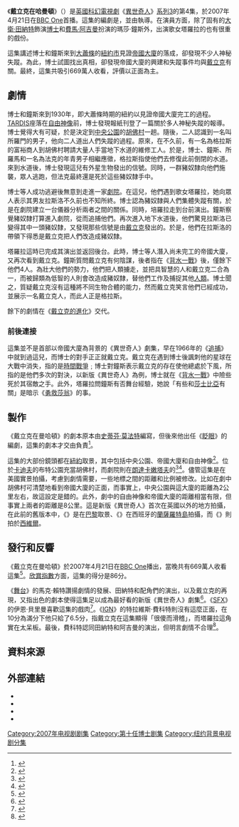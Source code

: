 {{Infobox Doctor Who episode
|number = 182a
|serial_name= 戴立克在哈曼頓<br/>Daleks in Manhattan
|show=DW
|image=
|caption= 
|type=episode
|doctor=[[大衛·田納特|大衛·田納特]]（第10任博士）
|companion=[[費馬·阿吉曼|費馬·阿吉曼]]（瑪莎·鐘斯）
|guests=
*米蘭達·雷森 - 塔羅拉
*賴安·卡恩斯 - 拉斯洛
*休·卡亞斯爾 - 所羅門
*安德魯·嘉菲 - 法克
*埃里克·洛倫 - 格拉斯
|writer=海倫·雷娜
|director=占士·史唐
|script_editor=林賽·奧爾福特
|producer=菲爾·歌連臣
|executive_producer=[[拉塞爾·T·戴維斯|拉塞爾·T·戴維斯]]<br />祖利亞·加德納
|composer=馬瑞·高德
|production_code=3.4
|length=45分鐘
|date=2007年4月21日
|preceding=[[封閉高速|封閉高速]]
|following=[[戴立克的進化|戴立克的進化]]
|series=[[異世奇人_(系列3)|系列3]]
}}

《'''戴立克在哈曼頓'''》（{{lang-en|Daleks in Manhattan}}）是[[英國|英國]][[科幻|科幻]][[電視劇|電視劇]]《[[異世奇人|異世奇人]]》[[異世奇人_(系列3)|系列3]]的第4集，於2007年4月21日在[[BBC_One|BBC One]]首播。這集的編劇是{{link-en|海倫·雷娜|Helen Raynor}}，並由{{link-en|占士·史唐|James Strong (director)}}執導。在演員方面，除了固有的[[大衛·田納特|大衛·田納特]]飾演[[博士_(異世奇人)|博士]]和[[費馬·阿吉曼|費馬·阿吉曼]]扮演的瑪莎·鐘斯外，出演歌女塔羅拉的{{link-en|米蘭達·雷森|Miranda Raison}}也有很重的戲份。

這集講述博士和鐘斯來到[[大蕭條|大蕭條]]的[[紐約市|紐約市]]見證[[帝國大廈|帝國大廈]]的落成，卻發現不少人神秘失蹤。為此，博士試圖找出真相，卻發現帝國大廈的興建和失蹤事件均與[[戴立克|戴立克]]有關。最終，這集共吸引669萬人收看，評價以正面為主。

==劇情==
博士和鐘斯來到1930年，即大蕭條時期的紐約以見證帝國大廈完工的過程。[[TARDIS|TARDIS]]座落在[[自由神像|自由神像]]前，博士發現報紙刊登了一篇關於多人神秘失蹤的報導。博士覺得大有可疑，於是決定到[[中央公園_(紐約市)|中央公園]]的[[胡佛村|胡佛村]]一趟。隨後，二人認識到一名叫所羅門的男子，他向二人道出人們失蹤的過程。原來，在不久前，有一名為格拉斯的富裕商人到胡佛村聘請大量人手當地下水道的維修工人。於是，博士、鐘斯、所羅馬和一名為法克的年青男子相繼應徵，格拉斯指使他們去修復此前倒閉的水道。來到水道後，博士發現這兒有外星生物發出的信號。同時，一群豬奴隸向他們施襲，眾人逃跑，但法克最終還是死於這些豬奴隸手中。

博士等人成功逃避後無意到走進一家[[劇院|劇院]]。在這兒，他們遇到歌女塔羅拉，她向眾人表示其男友拉斯洛不久前也不知所終。博士認為豬奴隸與人們集體失蹤有關，於是在劇院建立一台儀器分析兩者之間的關係。同時，培羅拉走到台前演出。鐘斯察覺豬奴隸打算進入劇院，從而追捕他們。再次進入地下水道後，他們驚見拉斯洛已變得其中一頭豬奴隸，又發現那些信號是由[[戴立克|戴立克]]發出的。於是，他們在拉斯洛的帶領下得悉是戴立克把人們改造成豬奴隸。

塔羅拉這時已完成其演出並返回後台。此時，博士等人潛入尚未完工的帝國大廈，又再次看到戴立克。鐘斯質問戴立克有何陰謀，後者指在《[[背水一戰_(異世奇人)|背水一戰]]》後，僅餘下他們4人。為壯大他們的勢力，他們把人類擄走，並把具智慧的人和戴立克二合為一，而被歸類為低智的人則會改造成豬奴隸，替他們工作及捕捉其他[[人類|人類]]。博士聞之，質疑戴立克沒有這種將不同生物合體的能力，然而戴立克笑言他們已經成功，並展示一名戴立克人，而此人正是格拉斯。

餘下的劇情在《[[戴立克的進化|戴立克的進化]]》交代。

===前後連接===
這集並不是首部以帝國大廈為背景的《異世奇人》劇集，早在1966年的《[[追捕|追捕]]》中{{link-en|第一任博士|First Doctor}}就到過這兒，而博士的對手正正就戴立克。戴立克在遇到博士後諷刺他的星球在大戰中消失，指的是[[時間戰爭|時間戰爭]]﹔博士對鐘斯表示戴立克的存在使他總處於下風，所指的是他們多次的對決，以新版《異世奇人》為例，博士就在《[[背水一戰_(異世奇人)|背水一戰]]》中險些死於其宿敵之手。此外，塔羅拉問鐘斯有否舞台經驗，她說「有些和[[莎士比亞|莎士比亞]]有關」是暗示《[[勇救莎翁_(神秘博士)|勇救莎翁]]》的事。

==製作==
《戴立克在曼哈頓》的劇本原本由[[史蒂芬·莫法特|史蒂芬·莫法特]]編寫，但後來他出任《[[眨眼_(異世奇人)|眨眼]]》的編劇，這集的劇本才交由{{link-en|海倫·雷娜|Helen Raynor}}負責<ref>{{cite web|url = http://www.bbc.co.uk/blogs/doctorwho/articles/Ask-the-Execs-Angels-and-Arrivals|title = Ask the Execs: Angels and Arrivals|publisher = BBC|date = 2012-08-21|accessdate = 2012-08-22|archive-date = 2013-04-20|archive-url = https://www.webcitation.org/6G17PaUP8?url=http://www.bbc.co.uk/blogs/doctorwho/articles/Ask-the-Execs-Angels-and-Arrivals|dead-url = no}}</ref>。

這集的大部份鏡頭都在[[紐約|紐約]]取景，其中包括中央公園、帝國大廈和自由神像<ref>{{cite journal| last = Davies| first = Russell T| authorlink = Russell T Davies| date =2007-12-03| title = Production Notes: 12 Facts a-Facting!| journal = Doctor Who Magazine| issue = 377| page = 66| quote = ''Seven hours a-flying!'' That's how long it took for our director, James Strong, and his team to fly to JFK, for the Official First Ever ''Doctor Who'' Shoot in New York!}}</ref>。位於[[卡迪夫|卡迪夫]]的布特公園充當胡佛村，而劇院則在[[朗達卡嫩塔夫|朗達卡嫩塔夫]]的{{link-en|帕克與戴爾會堂|Parc and Dare Hall}}<ref name="walesarts pbute">{{cite web|url= http://www.bbc.co.uk/wales/arts/sites/doctor-who-wales/alllocations/cardiff-bute-park|title= Walesarts, Bute Park, Cardiff|publisher= BBC|accessdate= 2010-05-30|archive-date= 2020-02-24|archive-url= https://web.archive.org/web/20200224140904/http://www.bbc.co.uk/wales/arts/sites/doctor-who-wales/alllocations/cardiff-bute-park}}</ref><ref name="podcast">{{cite podcast| url = http://downloads.bbc.co.uk/rmhttp/downloadtrial/doctorwho/doctorwho-seriesthree/doctorwho-seriesthree_20070421-1910_40_pc.mp3| title = Daleks in Manhattan: 21-4-2007| website = BBC.co.uk| host = Phil Collinson, James Strong| publisher = BBC| date = 2007-04-21| accessdate = 2007-04-23}}{{dead link|date=2017年12月 |bot=InternetArchiveBot |fix-attempted=yes }}</ref>。儘管這集是在美國實景拍攝，考慮到劇情需要，一些地標之間的距離和比例被修改。比如在劇中胡佛村可清楚地看到帝國大廈的正面，而事實上，中央公園與這大廈的距離為2公里左右，故這設定是錯的。此外，劇中的自由神像和帝國大廈的距離相當有限，但事實上兩者的距離是8公里。這是新版《異世奇人》首次在英國以外的地方拍攝，在此前的舊版本中，《{{link-en|城市之死|City of Death}}》是在[[巴黎|巴黎]]取景、《{{link-en|火焰之星|Planet of Fire}}》在西班牙的[[蘭薩羅特島|蘭薩羅特島]]拍攝，而《{{link-en|兩個博士|The Two Doctors}}》則拍於[[西維爾|西維爾]]。

==發行和反響==
《戴立克在曼哈頓》於2007年4月21日在[[BBC_One|BBC One]]播出，當晚共有669萬人收看這集<ref name="barb">{{cite web|url=http://www.barb.co.uk/whats-new/weekly-top-30?|title=Top 30 Programmes|publisher=Broadcasters' Audience Research Board|accessdate=2014-01-18|archive-date=2011-02-13|archive-url=https://www.webcitation.org/5wSLX6Azh?url=http://www.barb.co.uk/report/weeklyTopProgrammesOverview|dead-url=no}}</ref>。[[欣賞指數|欣賞指數]]方面，這集的得分是86分。

《[[舞台_(報紙)|舞台]]》的馬克·賴特讚揚劇情的發展、田納特和配角們的演出，以及戴立克的再現，又指出色的劇本使得這集足以成為最好看的新版《異世奇人》劇集<ref name="Stage">{{cite web|first=Mark|last=Wright|url=http://blogs.thestage.co.uk/tvtoday/2007/04/doctor-who-34-daleks-in-manhattan/|title=Doctor Who 3.4: Daleks in Manhattan|work=The Stage|date=2007-04-22|accessdate=2014-01-18|deadurl=yes|archiveurl=https://web.archive.org/web/20130128215210/http://blogs.thestage.co.uk/tvtoday/2007/04/doctor-who-34-daleks-in-manhattan/|archivedate=2013-01-28}}</ref>。《[[SFX_(雜誌)|SFX]]》的伊恩·貝里曼喜歡這集的戲肉<ref>{{cite web|first=Richard|last=Edwards|url=http://www.sfx.co.uk/2007/04/28/doctor_who_3_04_daleks_in_manhattan_doctor_who_3_05_evolution_of_the_daleks/|title=Doctor Who 3.04: Daleks in Manhattan, Doctor Who 3.05: Evolution of the Daleks|work=SFX|date=2007-04-28|accessdate=18-1-014|archive-date=2014-02-01|archive-url=https://web.archive.org/web/20140201212616/http://www.sfx.co.uk/2007/04/28/doctor_who_3_04_daleks_in_manhattan_doctor_who_3_05_evolution_of_the_daleks/|dead-url=no}}</ref>。《[[IGN|IGN]]》的特拉維斯·費科特則沒有這麼正面，在10分為滿分下他只給了6.5分，指戴立克在這集顯得「很傻而滑稽」，而塔羅拉這角實在太呆板。最後，費科特認同田納特和阿吉曼的演出，但明言劇情不合理<ref>{{cite web|first=Travis|last=Fickett|url=http://www.ign.com/articles/2007/08/01/doctor-who-daleks-in-manhattan-review|title=Doctor Who: "Daleks in Manhattan" Review|publisher=[[IGN|IGN]]|date=1-8-2007|accessdate=2014-01-18|archive-date=2021-01-26|archive-url=https://web.archive.org/web/20210126071458/https://www.ign.com/articles/2007/08/01/doctor-who-daleks-in-manhattan-review|dead-url=no}}</ref>。

==資料來源==
{{Reflist|2}}

==外部連結==
* {{BBCDWnew | year=2007 |id = 304| title = Daleks in Manhattan }}
* {{Doctor Who RG | id= who_tv26 | title=Daleks in Manhattan" / "Evolution of the Daleks | quotes=y}}
* {{Brief | id=2007de| title=Daleks in Manhattan" / "Evolution of the Daleks | quotes=y}}
* {{IMDb episode|0993186}}

{{Portal bar|神秘博士|电视剧|英国}}

{{Doctor Who episodes|N3}}

[[Category:2007年电视剧剧集|Category:2007年电视剧剧集]]
[[Category:第十任博士剧集|Category:第十任博士剧集]]
[[Category:纽约背景电视剧分集|Category:纽约背景电视剧分集]]
